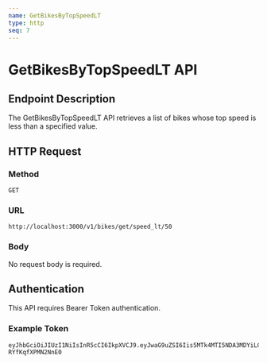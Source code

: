 ```yaml
---
name: GetBikesByTopSpeedLT
type: http
seq: 7
---
```


# GetBikesByTopSpeedLT API

## Endpoint Description

The GetBikesByTopSpeedLT API retrieves a list of bikes whose top speed is less than a specified value.

## HTTP Request

### Method

`GET`

### URL

`http://localhost:3000/v1/bikes/get/speed_lt/50`

### Body

No request body is required.

## Authentication

This API requires Bearer Token authentication.

### Example Token

```plaintext
eyJhbGciOiJIUzI1NiIsInR5cCI6IkpXVCJ9.eyJwaG9uZSI6Iis5MTk4MTI5NDA3MDYiLCJ1aWQiOiJhZnJ3dXZkXzFqIn0.se2WRRJhST9uvOyhTwunvJiiMYD-RYfKqfXPMN2NnE0
```
